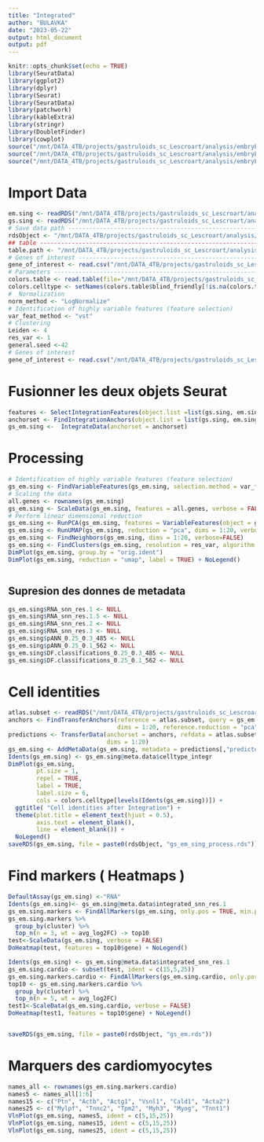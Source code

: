 ```yaml
---
title: "Integrated"
author: "BULAVKA"
date: "2023-05-22"
output: html_document
output: pdf
---
```


```r
knitr::opts_chunk$set(echo = TRUE)
library(SeuratData)
library(ggplot2)
library(dplyr)
library(Seurat)
library(SeuratData)
library(patchwork)
library(kableExtra)
library(stringr)
library(DoubletFinder)
library(cowplot)
source("/mnt/DATA_4TB/projects/gastruloids_sc_Lescroart/analysis/embryE9gastD10/02_scripts/extract_topn.R")
source("/mnt/DATA_4TB/projects/gastruloids_sc_Lescroart/analysis/embryE9gastD10/02_scripts/add_dominantMetadata.R")
source("/mnt/DATA_4TB/projects/gastruloids_sc_Lescroart/analysis/embryE9gastD10/02_scripts/00_generalDeps.R")
```
# Import Data
```r
em.sing <- readRDS("/mnt/DATA_4TB/projects/gastruloids_sc_Lescroart/analysis/embryE9gastD10/50_rdsObjects/em_sing_process.rds")
gs.sing <- readRDS("/mnt/DATA_4TB/projects/gastruloids_sc_Lescroart/analysis/embryE9gastD10/50_rdsObjects/gs_sing_process.rds")
# Save data path ---------------------------------------------------------------
rdsObject <- "/mnt/DATA_4TB/projects/gastruloids_sc_Lescroart/analysis/embryE9gastD10/50_rdsObjects/"
## table -----------------------------------------------------------------------
table.path <- "/mnt/DATA_4TB/projects/gastruloids_sc_Lescroart/analysis/embryE9gastD10/53_OutPutTable/"
# Genes of interest ------------------------------------------------------------
gene_of_interest <- read.csv("/mnt/DATA_4TB/projects/gastruloids_sc_Lescroart/analysis/embryE9gastD10/genesOfInterest.tsv", header = FALSE,col.names = c("Genes of interest"))
# Parameters -------------------------------------------------------------------
colors.table <- read.table(file="/mnt/DATA_4TB/projects/gastruloids_sc_Lescroart/analysis/embryE9gastD10/InputTables/ClusterColors.tsv", sep="\t", header=T, comment.char="", as.is=T)
colors.celltype <- setNames(colors.table$blind_friendly[!is.na(colors.table$transferred_identity)], colors.table$transferred_identity[!is.na(colors.table$transferred_identity)])
#  Normalization
norm_method <- "LogNormalize"
# Identification of highly variable features (feature selection)
var_feat_method <- "vst"
# Clustering
Leiden <- 4 
res_var <- 1
general.seed <-42
# Genes of interest
gene_of_interest <- read.csv("/mnt/DATA_4TB/projects/gastruloids_sc_Lescroart/analysis/embryE9gastD10/genesOfInterest.tsv")
```
# Fusionner les deux objets Seurat
```r
features <- SelectIntegrationFeatures(object.list =list(gs.sing, em.sing))
anchorset <- FindIntegrationAnchors(object.list = list(gs.sing, em.sing), dims = 1:20,  anchor.features = features)
gs_em.sing <-  IntegrateData(anchorset = anchorset)

```
# Processing
```r
# Identification of highly variable features (feature selection) 
gs_em.sing <- FindVariableFeatures(gs_em.sing, selection.method = var_feat_method, nfeatures = 2000, verbose = FALSE)
# Scaling the data 
all.genes <- rownames(gs_em.sing) 
gs_em.sing <- ScaleData(gs_em.sing, features = all.genes, verbose = FALSE)
# Perform linear dimensional reduction 
gs_em.sing <- RunPCA(gs_em.sing, features = VariableFeatures(object = gs_em.sing), npcs = 20, nfeatures.print = 10, verbose=TRUE, seed.use=general.seed) # seed.use=NULL
gs_em.sing <- RunUMAP(gs_em.sing, reduction = "pca", dims = 1:20, verbose=FALSE)
gs_em.sing <- FindNeighbors(gs_em.sing, dims = 1:20, verbose=FALSE)
gs_em.sing <- FindClusters(gs_em.sing, resolution = res_var, algorithm = Leiden, random.seed = general.seed, verbose=FALSE)
DimPlot(gs_em.sing, group.by = "orig.ident")
DimPlot(gs_em.sing, reduction = "umap", label = TRUE) + NoLegend()

```
```r

```
## Supresion des donnes de metadata 
```r
gs_em.sing$RNA_snn_res.1 <- NULL
gs_em.sing$RNA_snn_res.1.5 <- NULL
gs_em.sing$RNA_snn_res.2 <- NULL
gs_em.sing$RNA_snn_res.3 <- NULL
gs_em.sing$pANN_0.25_0.3_485 <- NULL
gs_em.sing$pANN_0.25_0.1_562 <- NULL
gs_em.sing$DF.classifications_0.25_0.3_485 <- NULL
gs_em.sing$DF.classifications_0.25_0.1_562 <- NULL
```
# Cell identities
```r
atlas.subset <- readRDS("/mnt/DATA_4TB/projects/gastruloids_sc_Lescroart/analysis/embryE9gastD10/50_rdsObjects/atlas_preprocessed2.rds")
anchors <- FindTransferAnchors(reference = atlas.subset, query = gs_em.sing,
                               dims = 1:20, reference.reduction = "pca")
predictions <- TransferData(anchorset = anchors, refdata = atlas.subset$celltype,
                            dims = 1:20)
gs_em.sing <- AddMetaData(gs_em.sing, metadata = predictions[,"predicted.id"], col.name = "celltype_integr")
Idents(gs_em.sing) <- gs_em.sing@meta.data$celltype_integr
DimPlot(gs_em.sing,
        pt.size = 1,
        repel = TRUE,
        label = TRUE,
        label.size = 6,
        cols = colors.celltype[levels(Idents(gs_em.sing))]) +
  ggtitle( "Cell identities after Integration") +
  theme(plot.title = element_text(hjust = 0.5),
        axis.text = element_blank(),
        line = element_blank()) +
  NoLegend()
saveRDS(gs_em.sing, file = paste0(rdsObject, "gs_em_sing_process.rds"))

```
# Find markers ( Heatmaps )
```r

DefaultAssay(gs_em.sing) <-"RNA"
Idents(gs_em.sing)<- gs_em.sing@meta.data$integrated_snn_res.1
gs_em.sing.markers <- FindAllMarkers(gs_em.sing, only.pos = TRUE, min.pct = 0.25, logfc.threshold = 0.25, verbose = FALSE)
gs_em.sing.markers %>%
  group_by(cluster) %>%
  top_n(n = 3, wt = avg_log2FC) -> top10
test<-ScaleData(gs_em.sing, verbose = FALSE)
DoHeatmap(test, features = top10$gene) + NoLegend() 

Idents(gs_em.sing) <- gs_em.sing@meta.data$integrated_snn_res.1
gs_em.sing.cardio <- subset(test, ident = c(15,5,25)) 
gs_em.sing.markers.cardio <- FindAllMarkers(gs_em.sing.cardio, only.pos = TRUE, min.pct = 0.25, logfc.threshold = 0.25, verbose = FALSE)
top10 <- gs_em.sing.markers.cardio %>%
  group_by(cluster) %>%
  top_n(n = 5, wt = avg_log2FC) 
test1<-ScaleData(gs_em.sing.cardio, verbose = FALSE)
DoHeatmap(test1, features = top10$gene) + NoLegend()


saveRDS(gs_em.sing, file = paste0(rdsObject, "gs_em.rds"))

```
# Marquers des cardiomyocytes 
```r
names_all <- rownames(gs_em.sing.markers.cardio)
names5 <- names_all[1:6]
names15 <- c("Ptn", "Actb", "Actg1", "Vsnl1", "Cald1", "Acta2")
names25 <- c("Mylpf", "Tnnc2", "Tpm2", "Myh3", "Myog", "Tnnt1")
VlnPlot(gs_em.sing, names5, ident = c(5,15,25))
VlnPlot(gs_em.sing, names15, ident = c(5,15,25))
VlnPlot(gs_em.sing, names25, ident = c(5,15,25))
```

